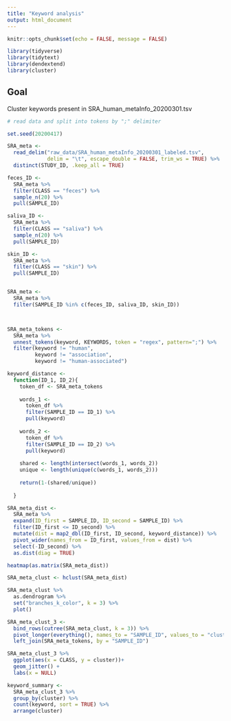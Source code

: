 ```yaml
---
title: "Keyword analysis"
output: html_document
---
```


```r
knitr::opts_chunk$set(echo = FALSE, message = FALSE)

library(tidyverse)
library(tidytext)
library(dendextend)
library(cluster)
```

## Goal

Cluster keywords present in SRA_human_metaInfo_20200301.tsv

```r

# read data and split into tokens by ";" delimiter

set.seed(20200417)

SRA_meta <-
  read_delim("raw_data/SRA_human_metaInfo_20200301_labeled.tsv",
             delim = "\t", escape_double = FALSE, trim_ws = TRUE) %>%
  distinct(STUDY_ID, .keep_all = TRUE)

feces_ID <-
  SRA_meta %>%
  filter(CLASS == "feces") %>%
  sample_n(20) %>%
  pull(SAMPLE_ID)

saliva_ID <-
  SRA_meta %>%
  filter(CLASS == "saliva") %>%
  sample_n(20) %>%
  pull(SAMPLE_ID)

skin_ID <-
  SRA_meta %>%
  filter(CLASS == "skin") %>%
  pull(SAMPLE_ID)


SRA_meta <-
  SRA_meta %>%
  filter(SAMPLE_ID %in% c(feces_ID, saliva_ID, skin_ID))



SRA_meta_tokens <-
  SRA_meta %>%
  unnest_tokens(keyword, KEYWORDS, token = "regex", pattern=";") %>%
  filter(keyword != "human",
         keyword != "association",
         keyword != "human-associated")
```

```r

keyword_distance <-
  function(ID_1, ID_2){
    token_df <- SRA_meta_tokens
    
    words_1 <-
      token_df %>%
      filter(SAMPLE_ID == ID_1) %>%
      pull(keyword)
    
    words_2 <-
      token_df %>%
      filter(SAMPLE_ID == ID_2) %>%
      pull(keyword)
    
    shared <- length(intersect(words_1, words_2))
    unique <- length(unique(c(words_1, words_2)))
    
    return(1-(shared/unique))
    
  }

```

```r

SRA_meta_dist <-
  SRA_meta %>%
  expand(ID_first = SAMPLE_ID, ID_second = SAMPLE_ID) %>%
  filter(ID_first <= ID_second) %>%
  mutate(dist = map2_dbl(ID_first, ID_second, keyword_distance)) %>%
  pivot_wider(names_from = ID_first, values_from = dist) %>%
  select(-ID_second) %>%
  as.dist(diag = TRUE)

```



```r

heatmap(as.matrix(SRA_meta_dist))

```


```r

SRA_meta_clust <- hclust(SRA_meta_dist)

SRA_meta_clust %>%
  as.dendrogram %>%
  set("branches_k_color", k = 3) %>% 
  plot()

SRA_meta_clust_3 <-
  bind_rows(cutree(SRA_meta_clust, k = 3)) %>%
  pivot_longer(everything(), names_to = "SAMPLE_ID", values_to = "cluster") %>%
  left_join(SRA_meta_tokens, by = "SAMPLE_ID")

SRA_meta_clust_3 %>%
  ggplot(aes(x = CLASS, y = cluster))+
  geom_jitter() +
  labs(x = NULL)

```



```r

keyword_summary <- 
  SRA_meta_clust_3 %>%
  group_by(cluster) %>%
  count(keyword, sort = TRUE) %>%
  arrange(cluster)

```




